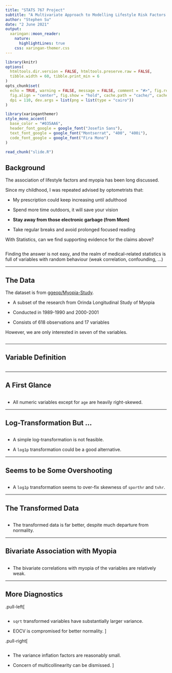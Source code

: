 ```yaml
---
title: "STATS 767 Project"
subtitle: "A Multivariate Approach to Modelling Lifestyle Risk Factors of Children Myopia in the US"
author: "Stephen Su"
date: "2 June 2021"
output:
  xaringan::moon_reader:
    nature:
      highlightLines: true
    css: xaringan-themer.css
---
```


```r
library(knitr)
options(
  htmltools.dir.version = FALSE, htmltools.preserve.raw = FALSE,
  tibble.width = 60, tibble.print_min = 6
)
opts_chunk$set(
  echo = TRUE, warning = FALSE, message = FALSE, comment = "#>", fig.retina = 3,
  fig.align = "center", fig.show = "hold", cache.path = "cache/", cache = TRUE,
  dpi = 110, dev.args = list(png = list(type = "cairo"))
)
```

```r
library(xaringanthemer)
style_mono_accent(
  base_color = "#035AA6",
  header_font_google = google_font("Josefin Sans"),
  text_font_google = google_font("Montserrat", "400", "400i"),
  code_font_google = google_font("Fira Mono")
)
```

```r
read_chunk("slide.R")
```

## Background

The association of lifestyle factors and myopia has been long discussed.

Since my childhood, I was repeated advised by optometrists that:

* My prescription could keep increasing until adulthood

* Spend more time outdoors, it will save your vision

* **Stay away from those electronic garbage (from Mom)**

* Take regular breaks and avoid prolonged focused reading

With Statistics, can we find supporting evidence for the claims above?

```r
```

Finding the answer is not easy, and the realm of medical-related statistics is full of variables with random behaviour (weak correlation, confounding, ...)

---

## The Data

The dataset is from [ggeop/Myopia-Study](https://github.com/ggeop/Myopia-Study).

* A subset of the research from Orinda Longitudinal Study of Myopia

* Conducted in 1989-1990 and 2000-2001

* Consists of 618 observations and 17 variables

However, we are only interested in seven of the variables.

```r
```

---

## Variable Definition

```r
```

---

## A First Glance

```r
```

* All numeric variables except for `age` are heavily right-skewed.

---

## Log-Transformation But ...

```r
```

* A simple log-transformation is not feasible.

* A `log1p` transformation could be a good alternative.

---

## Seems to be Some Overshooting

```r
```

* A `log1p` transformation seems to over-fix skewness of `sporthr` and `tvhr`.

---

## The Transformed Data

```r
```

* The transformed data is far better, despite much departure from normality.

---

## Bivariate Association with Myopia

```r
```

* The bivariate correlations with myopia of the variables are relatively weak.

---

## More Diagnostics

.pull-left[
```r
```

* `sqrt` transformed variables have substantially larger variance.

* EOCV is compromised for better normality.
]

.pull-right[
```r
```

* The variance inflation factors are reasonably small.

* Concern of multicollinearity can be dismissed.
]
